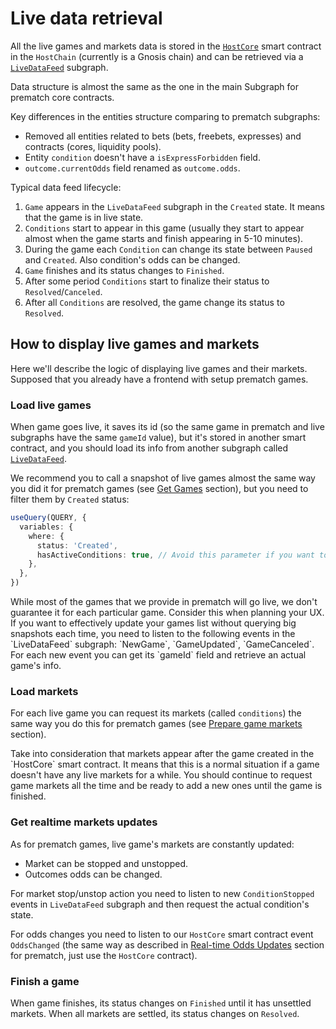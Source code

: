 
# Live data retrieval

All the live games and markets data is stored in the [`HostCore`](/contracts/live-host-core) smart contract in the `HostChain` (currently is a Gnosis chain)
and can be retrieved via a [`LiveDataFeed`](/subgraph/overview#live-endpoints) subgraph.

Data structure is almost the same as the one in the main Subgraph for prematch core contracts.

<Callout type="info">
  Key differences in the entities structure comparing to prematch subgraphs:

  - Removed all entities related to bets (bets, freebets, expresses) and contracts (cores, liquidity pools).
  - Entity `condition` doesn't have a `isExpressForbidden` field.
  - `outcome.currentOdds` field renamed as `outcome.odds`.
</Callout>

Typical data feed lifecycle:

1. `Game` appears in the `LiveDataFeed` subgraph in the `Created` state. It means that the game is in live state.
2. `Conditions` start to appear in this game (usually they start to appear almost when the game starts and finish appearing in 5-10 minutes).
3. During the game each `Condition` can change its state between `Paused` and `Created`. Also condition's odds can be changed.
4. `Game` finishes and its status changes to `Finished`.
5. After some period `Conditions` start to finalize their status to `Resolved`/`Canceled`.
6. After all `Conditions` are resolved, the game change its status to `Resolved`.

## How to display live games and markets

Here we'll describe the logic of displaying live games and their markets.
Supposed that you already have a frontend with setup prematch games.

### Load live games

When game goes live, it saves its id (so the same game in prematch and live subgraphs have the same `gameId` value),
but it's stored in another smart contract, and you should load its info from another subgraph called [`LiveDataFeed`](/subgraph/overview#live-endpoints).

We recommend you to call a snapshot of live games almost the same way you did it for prematch games (see [Get Games](/guides/get-games) section), but you need to filter them by `Created` status:

```ts
useQuery(QUERY, {
  variables: {
    where: {
      status: 'Created',
      hasActiveConditions: true, // Avoid this parameter if you want to get the game with no available markets
    },
  },
})
```

<Callout type="warning">
  While most of the games that we provide in prematch will go live, we don't guarantee it for each particular game.
  Consider this when planning your UX.
</Callout>

<Callout type="feature">
  If you want to effectively update your games list without querying big snapshots each time, you need to listen to the following events in the `LiveDataFeed` subgraph: `NewGame`, `GameUpdated`, `GameCanceled`.
  For each new event you can get its `gameId` field and retrieve an actual game's info.
</Callout>

### Load markets

For each live game you can request its markets (called `conditions`) the same way you do this for prematch games (see [Prepare game markets](/guides/markets-and-outcomes) section).

<Callout type="warning">
  Take into consideration that markets appear after the game created in the `HostCore` smart contract.
  It means that this is a normal situation if a game doesn't have any live markets for a while.
  You should continue to request game markets all the time and be ready to add a new ones until the game is finished.
</Callout>

### Get realtime markets updates

As for prematch games, live game's markets are constantly updated:

- Market can be stopped and unstopped.
- Outcomes odds can be changed.

For market stop/unstop action you need to listen to new `ConditionStopped` events in `LiveDataFeed` subgraph and then request the actual condition's state.

For odds changes you need to listen to our `HostCore` smart contract event `OddsChanged` (the same way as described in [Real-time Odds Updates](/guides/real-time-odds-updates) section for prematch, just use the `HostCore` contract).

### Finish a game

When game finishes, its status changes on `Finished` until it has unsettled markets.
When all markets are settled, its status changes on `Resolved`.

